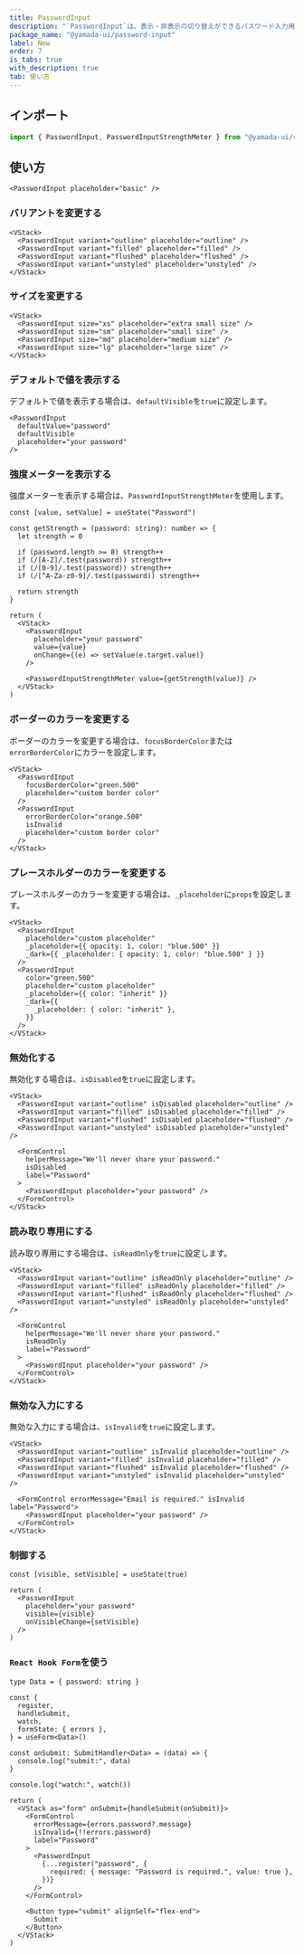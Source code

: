 ```yaml
---
title: PasswordInput
description: "`PasswordInput`は、表示・非表示の切り替えができるパスワード入力用のコンポーネントです。"
package_name: "@yamada-ui/password-input"
label: New
order: 7
is_tabs: true
with_description: true
tab: 使い方
---
```


## インポート

```ts
import { PasswordInput, PasswordInputStrengthMeter } from "@yamada-ui/react"
```

## 使い方

```tsx
<PasswordInput placeholder="basic" />
```

### バリアントを変更する

```tsx
<VStack>
  <PasswordInput variant="outline" placeholder="outline" />
  <PasswordInput variant="filled" placeholder="filled" />
  <PasswordInput variant="flushed" placeholder="flushed" />
  <PasswordInput variant="unstyled" placeholder="unstyled" />
</VStack>
```

### サイズを変更する

```tsx
<VStack>
  <PasswordInput size="xs" placeholder="extra small size" />
  <PasswordInput size="sm" placeholder="small size" />
  <PasswordInput size="md" placeholder="medium size" />
  <PasswordInput size="lg" placeholder="large size" />
</VStack>
```

### デフォルトで値を表示する

デフォルトで値を表示する場合は、`defaultVisible`を`true`に設定します。

```tsx
<PasswordInput
  defaultValue="password"
  defaultVisible
  placeholder="your password"
/>
```

### 強度メーターを表示する

強度メーターを表示する場合は、`PasswordInputStrengthMeter`を使用します。

```tsx functional=true
const [value, setValue] = useState("Password")

const getStrength = (password: string): number => {
  let strength = 0

  if (password.length >= 8) strength++
  if (/[A-Z]/.test(password)) strength++
  if (/[0-9]/.test(password)) strength++
  if (/[^A-Za-z0-9]/.test(password)) strength++

  return strength
}

return (
  <VStack>
    <PasswordInput
      placeholder="your password"
      value={value}
      onChange={(e) => setValue(e.target.value)}
    />

    <PasswordInputStrengthMeter value={getStrength(value)} />
  </VStack>
)
```

### ボーダーのカラーを変更する

ボーダーのカラーを変更する場合は、`focusBorderColor`または`errorBorderColor`にカラーを設定します。

```tsx
<VStack>
  <PasswordInput
    focusBorderColor="green.500"
    placeholder="custom border color"
  />
  <PasswordInput
    errorBorderColor="orange.500"
    isInvalid
    placeholder="custom border color"
  />
</VStack>
```

### プレースホルダーのカラーを変更する

プレースホルダーのカラーを変更する場合は、`_placeholder`に`props`を設定します。

```tsx
<VStack>
  <PasswordInput
    placeholder="custom placeholder"
    _placeholder={{ opacity: 1, color: "blue.500" }}
    _dark={{ _placeholder: { opacity: 1, color: "blue.500" } }}
  />
  <PasswordInput
    color="green.500"
    placeholder="custom placeholder"
    _placeholder={{ color: "inherit" }}
    _dark={{
      _placeholder: { color: "inherit" },
    }}
  />
</VStack>
```

### 無効化する

無効化する場合は、`isDisabled`を`true`に設定します。

```tsx
<VStack>
  <PasswordInput variant="outline" isDisabled placeholder="outline" />
  <PasswordInput variant="filled" isDisabled placeholder="filled" />
  <PasswordInput variant="flushed" isDisabled placeholder="flushed" />
  <PasswordInput variant="unstyled" isDisabled placeholder="unstyled" />

  <FormControl
    helperMessage="We'll never share your password."
    isDisabled
    label="Password"
  >
    <PasswordInput placeholder="your password" />
  </FormControl>
</VStack>
```

### 読み取り専用にする

読み取り専用にする場合は、`isReadOnly`を`true`に設定します。

```tsx
<VStack>
  <PasswordInput variant="outline" isReadOnly placeholder="outline" />
  <PasswordInput variant="filled" isReadOnly placeholder="filled" />
  <PasswordInput variant="flushed" isReadOnly placeholder="flushed" />
  <PasswordInput variant="unstyled" isReadOnly placeholder="unstyled" />

  <FormControl
    helperMessage="We'll never share your password."
    isReadOnly
    label="Password"
  >
    <PasswordInput placeholder="your password" />
  </FormControl>
</VStack>
```

### 無効な入力にする

無効な入力にする場合は、`isInvalid`を`true`に設定します。

```tsx
<VStack>
  <PasswordInput variant="outline" isInvalid placeholder="outline" />
  <PasswordInput variant="filled" isInvalid placeholder="filled" />
  <PasswordInput variant="flushed" isInvalid placeholder="flushed" />
  <PasswordInput variant="unstyled" isInvalid placeholder="unstyled" />

  <FormControl errorMessage="Email is required." isInvalid label="Password">
    <PasswordInput placeholder="your password" />
  </FormControl>
</VStack>
```

### 制御する

```tsx functional=true
const [visible, setVisible] = useState(true)

return (
  <PasswordInput
    placeholder="your password"
    visible={visible}
    onVisibleChange={setVisible}
  />
)
```

### `React Hook Form`を使う

```tsx functional=true
type Data = { password: string }

const {
  register,
  handleSubmit,
  watch,
  formState: { errors },
} = useForm<Data>()

const onSubmit: SubmitHandler<Data> = (data) => {
  console.log("submit:", data)
}

console.log("watch:", watch())

return (
  <VStack as="form" onSubmit={handleSubmit(onSubmit)}>
    <FormControl
      errorMessage={errors.password?.message}
      isInvalid={!!errors.password}
      label="Password"
    >
      <PasswordInput
        {...register("password", {
          required: { message: "Password is required.", value: true },
        })}
      />
    </FormControl>

    <Button type="submit" alignSelf="flex-end">
      Submit
    </Button>
  </VStack>
)
```

